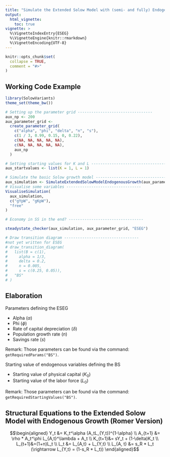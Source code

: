 ```yaml
---
title: "Simulate the Extended Solow Model with (semi- and fully) Endogenous Growth (Romer Version)"
output:
  html_vignette:
    toc: true
vignette: >
  %\VignetteIndexEntry{ESEG}
  %\VignetteEngine{knitr::rmarkdown}
  %\VignetteEncoding{UTF-8}
---
```


```r
knitr::opts_chunk$set(
  collapse = TRUE,
  comment = "#>"
)
```

## Working Code Example
```r
library(SolowVariants)
theme_set(theme_bw())

# Setting up the parameter grid ---------------------------------
aux_np <- 200
aux_parameter_grid <-
  create_parameter_grid(
    c("alpha", "phi", "delta", "n", "s"),
    c(1 / 3, 0.99, 0.15, 0, 0.22),
    c(NA, NA, NA, NA, NA),
    c(NA, NA, NA, NA, NA),
    aux_np
  )

# Setting starting values for K and L ---------------------------------
aux_startvalues <- list(K = 1, L = 1)

# Simulate the basic Solow growth model ---------------------------------
aux_simulation <- SimulateExtendedSolowModelEndogenousGrowth(aux_parameter_grid, aux_np, aux_startvalues)
# Visualise some variables ---------------------------------
VisualiseSimulation(
  aux_simulation,
  c("gYpW", "gKpW"),
  "free"
)

# Economy in SS in the end? ---------------------------------

steadystate_checker(aux_simulation, aux_parameter_grid, "ESEG")

# Draw transition diagram ---------------------------------
#not yet written for ESEG
# draw_transition_diagram(
# 	list(B = c(1),
#     alpha = 1/3, 
#     delta = 0.2, 
#     n = 0.005, 
#     s = c(0.25, 0.05)), 
# 	"BS"
# )
```

## Elaboration
Parameters defining the ESEG

* Alpha ($\alpha$)
* Phi ($\phi$)
* Rate of capital depreciation ($\delta$)
* Population growth rate ($n$)
* Savings rate ($s$)

Remark: Those parameters can be found via the command: `getRequiredParams("BS")`.

Starting value of endogenous variables defining the BS

* Starting value of physical capital ($K_0$)
* Starting value of the labor force ($L_0$)

Remark: Those parameters can be found via the command: `getRequiredStartingValues("BS")`.

## Structural Equations to the Extended Solow Model with Endogenous Growth (Romer Version)
$$\begin{aligned}
Y_t &= K_t^\alpha (A_tL_{Y,t})^{1-\alpha} \\
A_{t+1} &= \rho * A_t^\phi L_{A,t}^\lambda + A_t \\
K_{t+1}&= sY_t + (1-\delta)K_t \\
L_{t+1}&=(1+n)L_t \\
L_t &= L_{A,t} + L_{Y,t} \\
L_{A, t} &= s_R * L_t (\rightarrow L_{Y,t} = (1-s_R * L_t))
\end{aligned}$$
